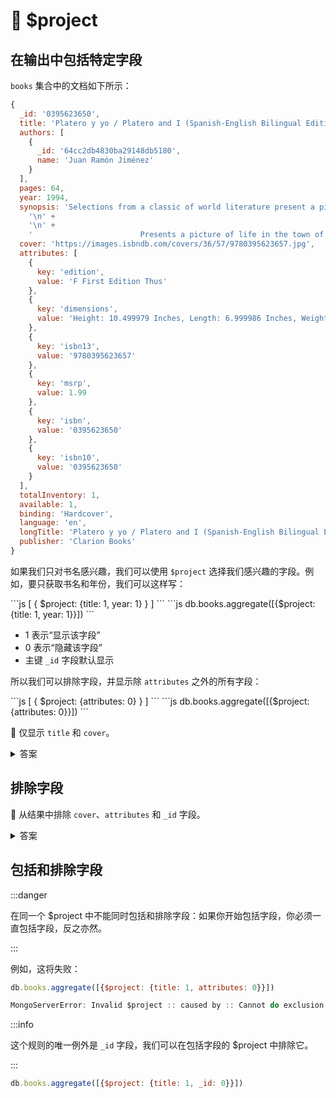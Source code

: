 
# 👐 $project

## 在输出中包括特定字段

`books` 集合中的文档如下所示：

```js
{
  _id: '0395623650',
  title: 'Platero y yo / Platero and I (Spanish-English Bilingual Edition) (English and Spanish Edition)',
  authors: [
    {
      _id: '64cc2db4830ba29148db5180',
      name: 'Juan Ramón Jiménez'
    }
  ],
  pages: 64,
  year: 1994,
  synopsis: 'Selections from a classic of world literature present a picture of life in the town of Moguer, in Andalusia, Spain.\n' +
    '\n' +
    '\n' +
    '                        Presents a picture of life in the town of Moguer, in Andalusia, Spain, as seen through the eyes of a wandering poet and his faithful donkey.\n',
  cover: 'https://images.isbndb.com/covers/36/57/9780395623657.jpg',
  attributes: [
    {
      key: 'edition',
      value: 'F First Edition Thus'
    },
    {
      key: 'dimensions',
      value: 'Height: 10.499979 Inches, Length: 6.999986 Inches, Weight: 2.0502990366 Pounds, Width: 0.12499975 Inches'
    },
    {
      key: 'isbn13',
      value: '9780395623657'
    },
    {
      key: 'msrp',
      value: 1.99
    },
    {
      key: 'isbn',
      value: '0395623650'
    },
    {
      key: 'isbn10',
      value: '0395623650'
    }
  ],
  totalInventory: 1,
  available: 1,
  binding: 'Hardcover',
  language: 'en',
  longTitle: 'Platero y yo / Platero and I (Spanish-English Bilingual Edition) (English and Spanish Edition)',
  publisher: 'Clarion Books'
}
```

如果我们只对书名感兴趣，我们可以使用 `$project` 选择我们感兴趣的字段。例如，要只获取书名和年份，我们可以这样写：

<Tabs groupId="project">
  <TabItem value="atlas" label="Compass UI">
```js
[
  {
    $project: {title: 1, year: 1}
  }
]
```
  </TabItem>
  <TabItem value="mongodb-shell" label="MongoDB Shell">
```js
db.books.aggregate([{$project: {title: 1, year: 1}}])
```
  </TabItem>
</Tabs>

- 1 表示“显示该字段”
- 0 表示“隐藏该字段”
- 主键 `_id` 字段默认显示

所以我们可以排除字段，并显示除 `attributes` 之外的所有字段：

<Tabs groupId="aggregations">
  <TabItem value="atlas" label="Compass UI">
```js
[
  {
    $project: {attributes: 0}
  }
]
```
  </TabItem>
  <TabItem value="mongodb-shell" label="MongoDB Shell">
```js
db.books.aggregate([{$project: {attributes: 0}}])
```
  </TabItem>
</Tabs>

👐 仅显示 `title` 和 `cover`。

<details>
<summary>答案</summary>
<div>

<Tabs groupId="aggregations">
  <TabItem value="atlas" label="Compass UI">
```js
[
  {
    $project: {title: 1, cover: 1}
  }
]
```
  </TabItem>
  <TabItem value="mongodb-shell" label="MongoDB Shell">
```js
db.books.aggregate([{$project: {title: 1, cover: 1}}])
```
  </TabItem>
</Tabs>
</div>
</details>

## 排除字段

👐 从结果中排除 `cover`、`attributes` 和 `_id` 字段。

<details>
<summary>答案</summary>
<div>

<Tabs groupId="aggregations">
  <TabItem value="atlas" label="Compass UI">
```js
[
  {
    $project: {_id: 0, attributes: 0, cover: 0}
  }
]
```
  </TabItem>
  <TabItem value="mongodb-shell" label="MongoDB Shell">
```js
db.books.aggregate([{$project: {_id: 0, attributes: 0, cover: 0}}])
```
  </TabItem>
</Tabs>

</div>
</details>

## 包括和排除字段

:::danger

在同一个 $project 中不能同时包括和排除字段：如果你开始包括字段，你必须一直包括字段，反之亦然。

:::

例如，这将失败：

```js
db.books.aggregate([{$project: {title: 1, attributes: 0}}])

MongoServerError: Invalid $project :: caused by :: Cannot do exclusion on field attributes in inclusion projection
```

:::info

这个规则的唯一例外是 `_id` 字段，我们可以在包括字段的 $project 中排除它。

:::

```js
db.books.aggregate([{$project: {title: 1, _id: 0}}])
```